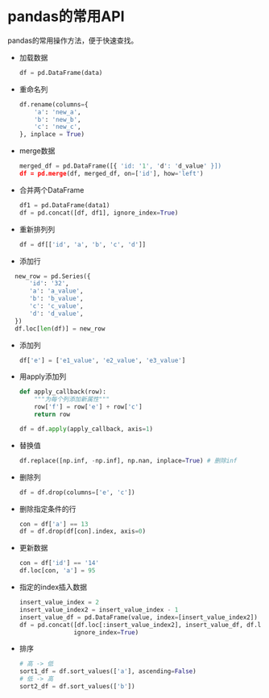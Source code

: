 # pandas的常用API

pandas的常用操作方法，便于快速查找。

* 加载数据
  ```python
  df = pd.DataFrame(data)
  ```

* 重命名列
  ```python
  df.rename(columns={
      'a': 'new_a',
      'b': 'new_b',
      'c': 'new_c',
  }, inplace = True)
  ```

* merge数据
  ```python
  merged_df = pd.DataFrame([{ 'id: '1', 'd': 'd_value' }])
  df = pd.merge(df, merged_df, on=['id'], how='left')
  ```

* 合并两个DataFrame
  ```python
  df1 = pd.DataFrame(data1)
  df = pd.concat([df, df1], ignore_index=True)
  ```

* 重新排列列
  ```python
  df = df[['id', 'a', 'b', 'c', 'd']]
  ```

* 添加行
```python
  new_row = pd.Series({
      'id': '32',
      'a': 'a_value',
      'b': 'b_value',
      'c': 'c_value',
      'd': 'd_value',
  })
  df.loc[len(df)] = new_row
  ```

* 添加列
  ```python
  df['e'] = ['e1_value', 'e2_value', 'e3_value']
  ```

* 用apply添加列
  ```python
  def apply_callback(row):
      """为每个列添加新属性"""
      row['f'] = row['e'] + row['c']
      return row

  df = df.apply(apply_callback, axis=1)
  ```

* 替换值
  ```python
  df.replace([np.inf, -np.inf], np.nan, inplace=True) # 删除inf
  ```

* 删除列
  ```python
  df = df.drop(columns=['e', 'c'])
  ```

* 删除指定条件的行
  ```python
  con = df['a'] == 13
  df = df.drop(df[con].index, axis=0)
  ```

* 更新数据
  ```python
  con = df['id'] == '14'
  df.loc[con, 'a'] = 95
  ```

* 指定的index插入数据
  ```python
  insert_value_index = 2
  insert_value_index2 = insert_value_index - 1
  insert_value_df = pd.DataFrame(value, index=[insert_value_index2])
  df = pd.concat([df.loc[:insert_value_index2], insert_value_df, df.loc[insert_value_index2:]],
                 ignore_index=True)
  ```

* 排序
  ```python
  # 高 -> 低
  sort1_df = df.sort_values(['a'], ascending=False)
  # 低 -> 高
  sort2_df = df.sort_values(['b'])
  ```